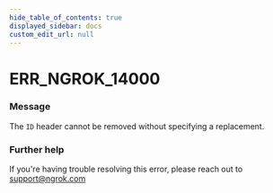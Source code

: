 ```yaml
---
hide_table_of_contents: true
displayed_sidebar: docs
custom_edit_url: null
---
```



# ERR_NGROK_14000

### Message

The `ID` header cannot be removed without specifying a replacement.

### Further help

If you're having trouble resolving this error, please reach out to [support@ngrok.com](mailto:support@ngrok.com?subject=Help%20with%20ERR_NGROK_14000)

<ErrorDetails error="err_ngrok_14000" />
